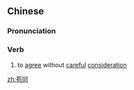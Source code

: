 ==Chinese==
{{zh-forms}}

===Pronunciation===
{{zh-pron
|m=gǒutóng
|c=gau2 tung4
|cat=v
}}

===Verb===
{{zh-verb}}

# to [[agree]] without [[careful]] [[consideration]]

[[zh:苟同]]